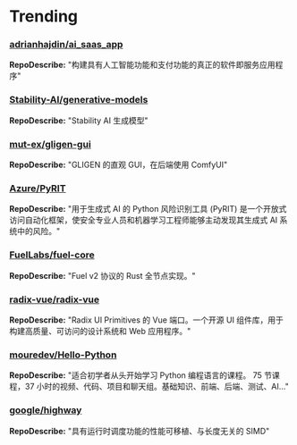 
# Trending

### [adrianhajdin/ai_saas_app](https://github.com/adrianhajdin/ai_saas_app)
**RepoDescribe:** "构建具有人工智能功能和支付功能的真正的软件即服务应用程序"
  

### [Stability-AI/generative-models](https://github.com/Stability-AI/generative-models)
**RepoDescribe:** "Stability AI 生成模型"
  

### [mut-ex/gligen-gui](https://github.com/mut-ex/gligen-gui)
**RepoDescribe:** "GLIGEN 的直观 GUI，在后端使用 ComfyUI"
  

### [Azure/PyRIT](https://github.com/Azure/PyRIT)
**RepoDescribe:** "用于生成式 AI 的 Python 风险识别工具 (PyRIT) 是一个开放式访问自动化框架，使安全专业人员和机器学习工程师能够主动发现其生成式 AI 系统中的风险。"
  

### [FuelLabs/fuel-core](https://github.com/FuelLabs/fuel-core)
**RepoDescribe:** "Fuel v2 协议的 Rust 全节点实现。"
  

### [radix-vue/radix-vue](https://github.com/radix-vue/radix-vue)
**RepoDescribe:** "Radix UI Primitives 的 Vue 端口。一个开源 UI 组件库，用于构建高质量、可访问的设计系统和 Web 应用程序。"
  

### [mouredev/Hello-Python](https://github.com/mouredev/Hello-Python)
**RepoDescribe:** "适合初学者从头开始学习 Python 编程语言的课程。 75 节课程，37 小时的视频、代码、项目和聊天组。基础知识、前端、后端、测试、AI..."
  

### [google/highway](https://github.com/google/highway)
**RepoDescribe:** "具有运行时调度功能的性能可移植、与长度无关的 SIMD"
  
